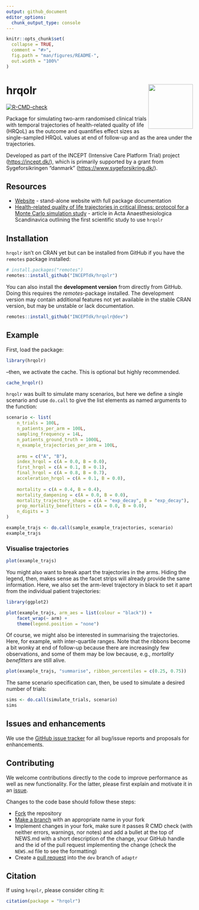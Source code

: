 ```yaml
---
output: github_document
editor_options: 
  chunk_output_type: console
---
```


<!-- README.md is generated from README.Rmd. Please edit that file -->

```r
knitr::opts_chunk$set(
  collapse = TRUE,
  comment = "#>",
  fig.path = "man/figures/README-",
  out.width = "100%"
)
```

# hrqolr <img src="man/figures/hrqolr.png" align="right" width="120" />

<!-- badges: start -->
[![R-CMD-check](https://github.com/epiben/hrqolr/actions/workflows/R-CMD-check.yaml/badge.svg)](https://github.com/epiben/hrqolr/actions/workflows/R-CMD-check.yaml)
<!-- [![codecov](https://codecov.io/gh/INCEPTdk/adaptr/branch/main/graph/badge.svg)](https://app.codecov.io/gh/INCEPTdk/adaptr/)
![total downloads from RStudio mirror](https://cranlogs.r-pkg.org/badges/grand-total/hrqolr) -->
<!-- badges: end -->

Package for simulating two-arm randomised clinical trials with temporal trajectories of
health-related quality of life (HRQoL) as the outcome and quantifies effect sizes as single-sampled
HRQoL values at end of follow-up and as the area under the trajectories. 

Developed as part of the INCEPT (Intensive Care Platform Trial) project (<https://incept.dk/>),
which is primarily supported by a grant from Sygeforsikringen "danmark"
(<https://www.sygeforsikring.dk/>).

## Resources

* [Website](https://inceptdk.github.io/hrqolr/index.html) - stand-alone website with full
package documentation
* [Health-related quality of life trajectories in critical illness: protocol for a Monte Carlo simulation study](https://doi.org/10.1111/aas.14324) -
article in Acta Anaesthesiologica Scandinavica outlining the first scientific study to use `hrqolr`

## Installation

`hrqolr` isn't on CRAN yet but can be installed from GitHub if you have the `remotes` package installed:

```r
# install.packages("remotes") 
remotes::install_github("INCEPTdk/hrqolr")
```

You can also install the **development version** from directly from GitHub. Doing this
requires the *remotes*-package installed. The development version may contain
additional features not yet available in the stable CRAN version, but may be unstable or lack documentation.

```r
remotes::install_github("INCEPTdk/hrqolr@dev")
```

## Example
First, load the package:
```r
library(hrqolr)
```

--then, we activate the cache. This is optional but highly recommended.

```r
cache_hrqolr()
```

`hrqolr` was built to simulate many scenarios, but here we define a single scenario and use `do.call` to give the list elements as named arguments to the function:

```r
scenario <- list(
	n_trials = 100L,
	n_patients_per_arm = 100L,
	sampling_frequency = 14L,
	n_patients_ground_truth = 1000L,
	n_example_trajectories_per_arm = 100L,
	
	arms = c("A", "B"),
	index_hrqol = c(A = 0.0, B = 0.0),
	first_hrqol = c(A = 0.1, B = 0.1),
	final_hrqol = c(A = 0.8, B = 0.7),
	acceleration_hrqol = c(A = 0.1, B = 0.0),
	
	mortality = c(A = 0.4, B = 0.4),
	mortality_dampening = c(A = 0.0, B = 0.0),
	mortality_trajectory_shape = c(A = "exp_decay", B = "exp_decay"),
	prop_mortality_benefitters = c(A = 0.0, B = 0.0),
	n_digits = 3
)

example_trajs <- do.call(sample_example_trajectories, scenario)
example_trajs
```

### Visualise trajectories
```r
plot(example_trajs)
```

You might also want to break apart the trajectories in the arms. Hiding the legend, then, makes sense as the facet strips will already provide the same information. Here, we also set the arm-level trajectory in black to set it apart from the individual patient trajectories:

```r
library(ggplot2) 

plot(example_trajs, arm_aes = list(colour = "black")) +
	facet_wrap(~ arm) +
	theme(legend.position = "none")
```

Of course, we might also be interested in summarising the trajectories. Here, for example, with inter-quartile ranges. Note that the ribbons become a bit wonky at end of follow-up because there are increasingly few observations, and some of them may be low because, e.g., *mortality benefitters* are still alive.

```r
plot(example_trajs, "summarise", ribbon_percentiles = c(0.25, 0.75))
```

The same scenario specification can, then, be used to simulate a desired number of trials:
```r
sims <- do.call(simulate_trials, scenario)
sims
```

## Issues and enhancements

We use the [GitHub issue tracker](https://github.com/epiben/hrqolr/issues) for
all bug/issue reports and proposals for enhancements. 

## Contributing

We welcome contributions directly to the code to improve performance as well
as new functionality. For the latter, please first explain and motivate it in an
[issue](https://github.com/epiben/hrqolr/issues).

Changes to the code base should follow these steps:

- [Fork](https://docs.github.com/en/get-started/quickstart/fork-a-repo) the repository
- [Make a branch](https://docs.github.com/en/pull-requests/collaborating-with-pull-requests/proposing-changes-to-your-work-with-pull-requests/creating-and-deleting-branches-within-your-repository) with an appropriate name in your fork
- Implement changes in your fork, make sure it passes R CMD check (with neither
errors, warnings, nor notes) and add a bullet at the top of NEWS.md with a short
description of the change, your GitHub handle and the id of the pull request
implementing the change (check the `NEWS.md` file to see the formatting)
- Create a [pull request](https://docs.github.com/en/pull-requests/collaborating-with-pull-requests/proposing-changes-to-your-work-with-pull-requests/creating-a-pull-request-from-a-fork) into the `dev` branch
of `adaptr`

## Citation

If using `hrqolr`, please consider citing it:

```r
citation(package = "hrqolr")
```
